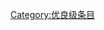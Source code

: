 {{catmore1|[[Wikipedia:河流专题|Wikipedia:河流专题]]}}
{{Articles by Quality|topic=河流|project=河流|format=TOC}}
{{emptycat}}

[[Category:优良级条目|Category:优良级条目]]